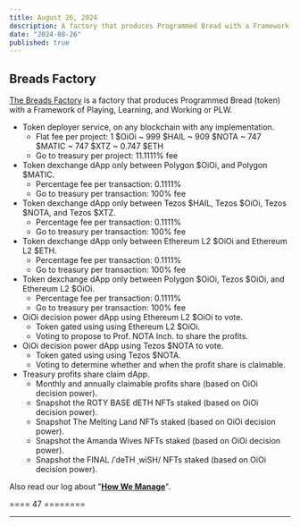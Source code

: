 ```yaml
---
title: August 26, 2024
description: A factory that produces Programmed Bread with a Framework of Playing, Learning, and Working or PLW.
date: "2024-08-26"
published: true
---
```


## Breads Factory

[The Breads Factory](/profile/breads) is a factory that produces Programmed Bread (token) with a Framework of Playing, Learning, and Working or PLW.

- Token deployer service, on any blockchain with any implementation.
    - Flat fee per project: 1 $OiOi ~ 999 $HAIL ~ 909 $NOTA ~ 747 $MATIC ~ 747 $XTZ ~ 0.747 $ETH
    - Go to treasury per project: 11.1111% fee
- Token dexchange dApp only between Polygon $OiOi, and Polygon $MATIC.
    - Percentage fee per transaction: 0.1111%
    - Go to treasury per transaction: 100% fee
- Token dexchange dApp only between Tezos $HAIL, Tezos $OiOi, Tezos $NOTA, and Tezos $XTZ.
    - Percentage fee per transaction: 0.1111%
    - Go to treasury per transaction: 100% fee
- Token dexchange dApp only between Ethereum L2 $OiOi and Ethereum L2 $ETH.
    - Percentage fee per transaction: 0.1111%
    - Go to treasury per transaction: 100% fee
- Token dexchange dApp only between Polygon $OiOi, Tezos $OiOi, and Ethereum L2 $OiOi.
    - Percentage fee per transaction: 0.1111%
    - Go to treasury per transaction: 100% fee
- OiOi decision power dApp using Ethereum L2 $OiOi to vote.
    - Token gated using using Ethereum L2 $OiOi.
    - Voting to propose to Prof. NOTA Inch. to share the profits.
- OiOi decision power dApp using Tezos $NOTA to vote.
    - Token gated using using Tezos $NOTA.
    - Voting to determine whether and when the profit share is claimable.
- Treasury profits share claim dApp.
    - Monthly and annually claimable profits share (based on OiOi decision power).
    - Snapshot the ROTY BASE dETH NFTs staked (based on OiOi decision power).
    - Snapshot The Melting Land NFTs staked (based on OiOi decision power).
    - Snapshot the Amanda Wives NFTs staked (based on OiOi decision power).
    - Snapshot the FINAL /ˈdeTH ˌwiSH/ NFTs staked (based on OiOi decision power).

Also read our log about "**[How We Manage](/loggers/20240824)**".

==== 47 ========

---